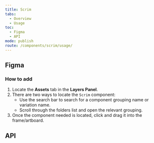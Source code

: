 ```yaml
---
title: Scrim
tabs:
  - Overview
  - Usage
toc:
  - Figma
  - API
mode: publish
route: /components/scrim/usage/
---
```



## Figma

### How to add

1. Locate the **Assets** tab in the **Layers Panel**.
2. There are two ways to locate the `Scrim` component:
   - Use the search bar to search for a component grouping name or variation name.
   - Scroll through the folders list and open the relevant grouping.
3. Once the component needed is located, click and drag it into the frame/artboard.

## API

<PropsTable props={Scrim.__docgenInfo.props} />
